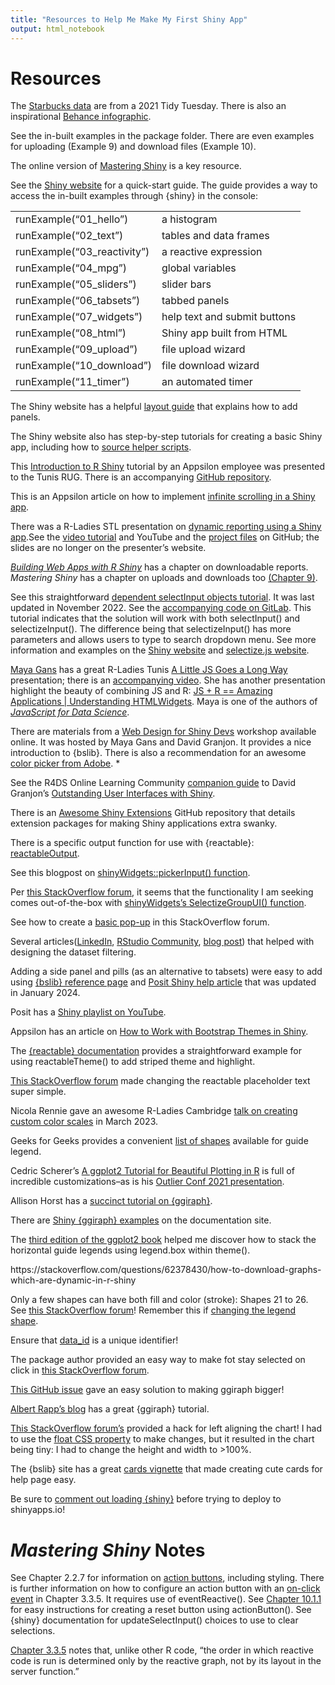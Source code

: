 ```yaml
---
title: "Resources to Help Me Make My First Shiny App"
output: html_notebook
---
```


# Resources

The [Starbucks data](https://github.com/rfordatascience/tidytuesday/blob/master/data/2021/2021-12-21/readme.md) are from a 2021 Tidy Tuesday. There is also an inspirational [Behance infographic](https://www.behance.net/gallery/58743971/Starbucks-Menu-Infographic-Design).

See the in-built examples in the package folder. There are even examples for uploading (Example 9) and download files (Example 10).

The online version of [Mastering Shiny](https://mastering-shiny.org/index.html) is a key resource.

See the [Shiny website](https://shiny.posit.co/r/getstarted/shiny-basics/lesson1/index.html) for a quick-start guide. The guide provides a way to access the in-built examples through {shiny} in the console:

|                            |                              |
|:-------------------------- |:-----------------------------|
|runExample("01_hello")      | a histogram                  |
|runExample("02_text")       | tables and data frames       |
|runExample("03_reactivity") | a reactive expression        |
|runExample("04_mpg")        | global variables             |
|runExample("05_sliders")    | slider bars                  |
|runExample("06_tabsets")    | tabbed panels                |
|runExample("07_widgets")    | help text and submit buttons |
|runExample("08_html")       | Shiny app built from HTML    |
|runExample("09_upload")     | file upload wizard           |
|runExample("10_download")   | file download wizard         |
|runExample("11_timer")      | an automated timer           |

The Shiny website has a helpful [layout guide](https://shiny.posit.co/r/articles/build/layout-guide/) that explains how to add panels.

The Shiny website also has step-by-step tutorials for creating a basic Shiny app, including how to [source helper scripts](https://shiny.posit.co/r/getstarted/shiny-basics/lesson5/).

This [Introduction to R Shiny](https://www.youtube.com/watch?v=P7T5haMRYwk) tutorial by an Appsilon employee was presented to the Tunis RUG. There is an accompanying [GitHub repository](https://github.com/aniaskrzydlo/intro-to-shiny-hands-on-workshop).

This is an Appsilon article on how to implement [infinite scrolling in a Shiny app](https://appsilon.com/infinite-scrolling-in-r-shiny/).

There was a R-Ladies STL presentation on [dynamic reporting using a Shiny app](https://www.meetup.com/rladies-st-louis/events/282720794/).See the [video tutorial](https://www.youtube.com/watch?v=MvGAstDzLJk) and YouTube and the [project files](https://github.com/winterstat/RLadiesSTL-shinyreports/tree/main) on GitHub; the slides are no longer on the presenter's website.

[*Building Web Apps with R Shiny*](https://debruine.github.io/shinyintro/reports.html) has a chapter on downloadable reports. *Mastering Shiny* has a chapter on uploads and downloads too [(Chapter 9)](https://mastering-shiny.org/action-transfer.html#action-transfer).

See this straightforward [dependent selectInput objects tutorial](https://heds.nz/posts/dependent-selectInputs-shiny/). It was last updated in November 2022. See the [accompanying code on GitLab](https://gitlab.com/hedsnz/hedsnz-public/-/blob/main/r/dependent-selectInputs-shiny.R). This tutorial indicates that the solution will work with both selectInput() and selectizeInput(). The difference being that selectizeInput() has more parameters and allows users to type to search dropdown menu. See more information and examples on the [Shiny website](https://shiny.posit.co/r/articles/build/selectize/) and [selectize.js website](https://selectize.dev/).

[Maya Gans](https://maya.rbind.io/resume) has a great R-Ladies Tunis [A Little JS Goes a Long Way](https://alittlejs.netlify.app/#1) presentation; there is an [accompanying video](https://www.youtube.com/watch?v=a_umFne86K8). She has another presentation highlight the beauty of combining JS and R: [JS + R == Amazing Applications | Understanding HTMLWidgets](https://phuseus-jsandr.netlify.app/#1). Maya is one of the authors of [*JavaScript for Data Science*](https://third-bit.com/js4ds/).

There are materials from a [Web Design for Shiny Devs](https://webdesign4shiny.rinterface.com/) workshop available online. It was hosted by Maya Gans and David Granjon. It provides a nice introduction to {bslib}. There is also a recommendation for an awesome [color picker from Adobe](https://color.adobe.com/create/color-wheel). *

See the R4DS Online Learning Community [companion guide](https://r4ds.github.io/bookclub-shinyui/) to David Granjon's [Outstanding User Interfaces with Shiny](https://unleash-shiny.rinterface.com/index.html).

There is an [Awesome Shiny Extensions](https://github.com/nanxstats/awesome-shiny-extensions) GitHub repository that details extension packages for making Shiny applications extra swanky. 

There is a specific output function for use with {reactable}: [reactableOutput](https://glin.github.io/reactable/reference/reactable-shiny.html).

See this blogpost on [shinyWidgets::pickerInput() function](https://copyprogramming.com/howto/shiny-selectinput-to-select-all-from-dropdown).

Per [this StackOverflow forum](https://stackoverflow.com/questions/74653162/how-to-create-dynamic-filters-in-my-r-shiny-app-to-automatically-update-the-valu), it seems that the functionality I am seeking comes out-of-the-box with [shinyWidgets's SelectizeGroupUI() function](https://dreamrs.github.io/shinyWidgets/reference/selectizeGroup-module.html).

See how to create a [basic pop-up](https://stackoverflow.com/questions/73306444/r-shiny-popup-window-when-hovering-over-icon) in this StackOverflow forum.

Several articles([LinkedIn](https://www.linkedin.com/pulse/shiny-app-r-integrating-filter-multiple-dynamic-conditions-lee-rock/), [RStudio Community](https://community.rstudio.com/t/reactive-filter-using-multiple-inputs-in-shiny/28974), [blog post](https://www.davidsolito.com/post/conditional-drop-down-in-shiny/)) that helped with designing the dataset filtering.

Adding a side panel and pills (as an alternative to tabsets) were easy to add using [{bslib} reference page](https://rstudio.github.io/bslib/reference/navset.html#details) and [Posit Shiny help article](https://shiny.posit.co/r/articles/build/tabsets/) that was updated in January 2024.

Posit has a [Shiny playlist on YouTube](https://www.youtube.com/playlist?list=PL9HYL-VRX0oRbLoj3FyL5zeASU5FMDgVe).

Appsilon has an article on [How to Work with Bootstrap Themes in Shiny](https://appsilon.com/r-shiny-bslib/).

The [{reactable} documentation](https://glin.github.io/reactable/reference/reactableTheme.html) provides a straightforward example for using reactableTheme() to add striped theme and highlight.

[This StackOverflow forum](https://stackoverflow.com/questions/74222616/change-search-bar-text-in-reactable-table-in-r) made changing the reactable placeholder text super simple.

Nicola Rennie gave an awesome R-Ladies Cambridge [talk on creating custom color scales](https://nrennie.rbind.io/talks/rladies-cambridge-ggplot2-colours/) in March 2023.

Geeks for Geeks provides a convenient [list of shapes](https://www.geeksforgeeks.org/how-to-change-the-legend-shape-using-ggplot2-in-r/) available for guide legend.

Cedric Scherer's [A ggplot2 Tutorial for Beautiful Plotting in R](https://www.cedricscherer.com/2019/08/05/a-ggplot2-tutorial-for-beautiful-plotting-in-r/) is full of incredible customizations--as is his [Outlier Conf 2021 presentation](https://www.cedricscherer.com/slides/OutlierConf2021_ggplot-wizardry.pdf).

Allison Horst has a [succinct tutorial on {ggiraph}](https://allisonhorst.github.io/ggiraph-demo/demo.html).

There are [Shiny {ggiraph} examples](https://www.ardata.fr/ggiraph-book/shiny-examples.html) on the documentation site.

The [third edition of the ggplot2 book](https://ggplot2-book.org/scales-colour#sec-legend-layout) helped me discover how to stack the horizontal guide legends using legend.box within theme().

https://stackoverflow.com/questions/62378430/how-to-download-graphs-which-are-dynamic-in-r-shiny

Only a few shapes can have both fill and color (stroke): Shapes 21 to 26. See [this StackOverflow forum](https://stackoverflow.com/questions/15965870/fill-and-border-colour-in-geom-point-scale-colour-manual-in-ggplot)! Remember this if [changing the legend shape](https://stackoverflow.com/questions/27221011/fill-scale-is-not-shown-in-the-legend).

Ensure that [data_id](https://www.ardata.fr/ggiraph-book/) is a unique identifier!

The package author provided an easy way to make fot stay selected on click in [this StackOverflow forum](https://stackoverflow.com/questions/67478061/how-do-i-make-the-ggiraph-hover-functionality-stick-on-click). 

[This GitHub issue](https://github.com/davidgohel/ggiraph/issues/74) gave an easy solution to making ggiraph bigger!

[Albert Rapp's blog](https://albert-rapp.de/posts/ggplot2-tips/17_ggiraph/17_ggiraph.html) has a great {ggiraph} tutorial.

[This StackOverflow forum's](https://stackoverflow.com/questions/69792233/how-i-can-align-to-the-left-on-shiny) provided a hack for left aligning the chart! I had to use the [float CSS property](https://www.w3schools.com/css/css_align.asp) to make changes, but it resulted in the chart being tiny: I had to change the height and width to >100%.

The {bslib} site has a great [cards vignette](https://rstudio.github.io/bslib/articles/cards/index.html?q=paragra#setup-code) that made creating cute cards for help page easy.

Be sure to [comment out loading {shiny}](https://stackoverflow.com/questions/50999938/the-application-failed-to-start-exited-with-code-1-in-r-shiny) before trying to deploy to shinyapps.io!


# *Mastering Shiny* Notes

See Chapter 2.2.7 for information on [action buttons](https://mastering-shiny.org/basic-ui.html?#action-buttons), including styling. There is further information on how to configure an action button with an [on-click event](https://mastering-shiny.org/basic-reactivity.html#on-click) in Chapter 3.3.5. It requires use of eventReactive(). See [Chapter 10.1.1](https://mastering-shiny.org/action-dynamic.html?#simple-uses) for easy instructions for creating a reset button using actionButton(). See {shiny} documentation for updateSelectInput() choices to use to clear selections.

[Chapter 3.3.5](https://mastering-shiny.org/basic-reactivity.html#execution-order) notes that, unlike other R code, "the order in which reactive code is run is determined only by the reactive graph, not by its layout in the server function."


